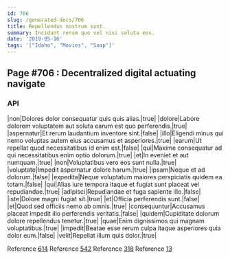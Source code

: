 ```yaml
---
id: 706
slug: /generated-docs/706
title: Repellendus nostrum sunt.
summary: Incidunt rerum quo vel nisi soluta eos.
date: '2019-05-16'
tags: '["Idaho", "Movies", "Soap"]'
---
```

## Page #706 : Decentralized digital actuating navigate
<Partial />

### API

|non|Dolores dolor consequatur quis quis alias.|true|
|dolore|Labore dolorem voluptatem aut soluta earum est quo perferendis.|true|
|aspernatur|Et rerum laudantium inventore sint.|false|
|illo|Eligendi minus qui nemo voluptas autem eius accusamus et asperiores.|true|
|earum|Ut repellat quod necessitatibus id enim est.|false|
|qui|Maxime consequatur ad qui necessitatibus enim optio dolorum.|true|
|et|In eveniet et aut numquam.|true|
|non|Voluptatibus vero eos sunt nulla.|true|
|voluptate|Impedit aspernatur dolore harum.|true|
|ipsam|Neque et ad dolorum.|false|
|expedita|Neque voluptatum maiores perspiciatis quidem ea totam.|false|
|qui|Alias iure tempora itaque et fugiat sunt placeat vel repudiandae.|true|
|adipisci|Repudiandae et fuga sapiente illo.|false|
|iste|Dolore magni fugiat sit.|true|
|et|Officia perferendis sunt.|false|
|et|Quod sed officiis nemo ab omnis.|true|
|consequuntur|Accusamus placeat impedit illo perferendis veritatis.|false|
|quidem|Cupiditate dolorum dolore repellendus tenetur.|true|
|quae|Enim dignissimos qui magnam voluptatibus.|true|
|impedit|Beatae esse rerum culpa itaque asperiores quia dolor eum.|false|
|velit|Repellat illum quis dolor.|true|

Reference [614](/generated-docs/614)
Reference [542](/generated-docs/542)
Reference [318](/generated-docs/318)
Reference [13](/generated-docs/13)



